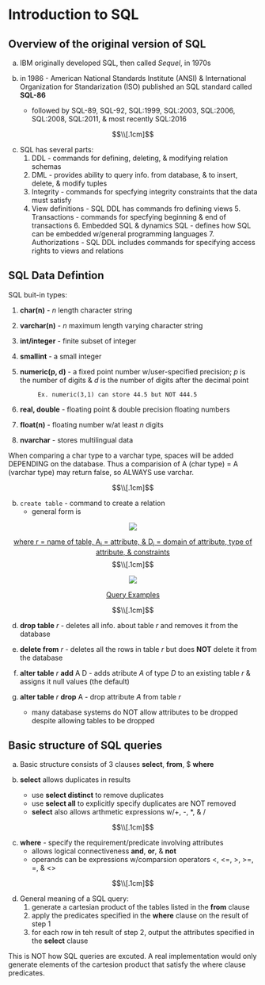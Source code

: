 # Introduction to SQL 

## Overview of the original version of SQL 

a. IBM originally developed SQL, then called _Sequel_, in 1970s

b. in 1986 - American National Standards Institute (ANSI) & International Organization for Standarization (ISO) published an SQL standard called __SQL-86__
      - followed by SQL-89, SQL-92, SQL:1999, SQL:2003, SQL:2006, SQL:2008, SQL:2011, & most recently SQL:2016
 
 $$\\[.1cm]$$
 
c. SQL has several parts:
      1. DDL - commands for defining, deleting, & modifying relation schemas
      2. DML - provides ability to query info. from database, & to insert, delete, & modify tuples 
      3. Integrity - commands for specfying integrity constraints that the data must satisfy 
      4. View definitions - SQL DDL has commands fro defining views
       5. Transactions - commands for specfying beginning & end of transactions 
       6. Embedded SQL & dynamics SQL - defines how SQL can be embedded w/general programming languages 
       7. Authorizations - SQL DDL includes commands for specifying access rights to views and relations 
       

## SQL Data Defintion
SQL buit-in types:

1. __char(n)__ - _n_ length character string 

2. __varchar(n)__ - _n_ maximum length varying character string 

3. __int/integer__ - finite subset of integer 

4. __smallint__ - a small integer 

5. __numeric(p, d)__ - a fixed point number w/user-specified precision; _p_ is the number of digits & _d_ is the number of digits after the decimal point 

            Ex. numeric(3,1) can store 44.5 but NOT 444.5

6. __real, double__ - floating point & double precision floating numbers 

7. __float(n)__ - floating number w/at least _n_ digits 

8. __nvarchar__ - stores multilingual data 

:::note 
When comparing a char type to a varchar type, spaces will be added DEPENDING on the database. Thus a comparision of A (char type) = A (varchar type) may return false, so ALWAYS use varchar. 
:::

$$\\[.1cm]$$

b. `create table` - command to create a relation 
      - general form is 

<center>
![](images/ch3/createT.JPG){}

[where r = name of table, A~i~ = attribute, & D~i~ = domain of attribute, type of attribute, & constraints ]()
</center>

$$\\[.1cm]$$
<center>
![](images/ch3/queryEX.jpg){}

[Query Examples]()
</center>
$$\\[.1cm]$$

d. __drop table__ _r_ - deletes all info. about table _r_ and removes it from the database 

e. __delete from__ _r_ - deletes all the rows in  table _r_ but does __NOT__ delete it from the database 

f. __alter table__ _r_ __add__ A D - adds atribute _A_ of type _D_ to an existing table _r_  & assigns it null values (the default)

g. __alter table__ _r_ __drop__ A - drop attribute _A_ from table _r_ 
      - many database systems do NOT allow attributes to be dropped despite allowing tables to be dropped 
      
      
## Basic structure of SQL queries 
a. Basic structure consists of 3 clauses __select__, __from__, $ __where__ 

b. __select__ allows duplicates in results 
      - use __select distinct__ to remove duplicates 
      - use __select all__ to explicitly specify duplicates are NOT removed 
      - __select__ also allows arthmetic expressions w/+, -, *, & / 
      
$$\\[.1cm]$$

c. __where__ - specify the requirement/predicate involving attributes 
      - allows logical connectiveness __and__, __or__, & __not__ 
      - operands can be expressions w/comparsion operators <, <=, >, >=, =, & <>

$$\\[.1cm]$$

d. General meaning of a SQL query:
      1. generate a cartesian product of the tables listed in the __from__ clause 
      2. apply the predicates specified in the __where__ clause on the result of step 1 
      3. for each row in teh result of step 2, output the attributes specified in the __select__ clause 
      
:::note 
This is NOT how SQL queries are excuted. A real implementation would only generate elements of the cartesion product that satisfy the where clause predicates.

:::
      
      
      

